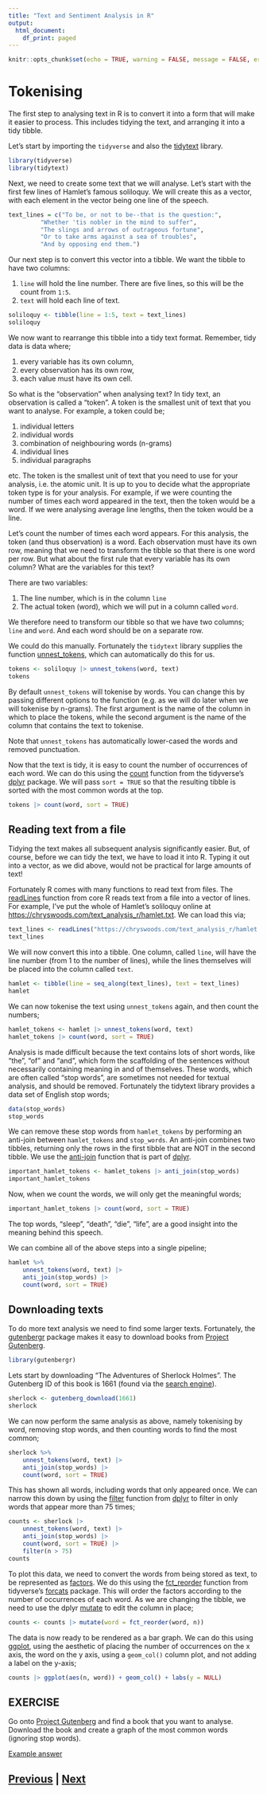 ```yaml
---
title: "Text and Sentiment Analysis in R"
output:
  html_document:
    df_print: paged
---
```


```r
knitr::opts_chunk$set(echo = TRUE, warning = FALSE, message = FALSE, error = FALSE)
```

# Tokenising

The first step to analysing text in R is to convert it into a form 
that will make it easier to process. This includes tidying the text,
and arranging it into a tidy tibble.

Let's start by importing the `tidyverse` and also the 
[tidytext](https://cran.r-project.org/web/packages/tidytext/vignettes/tidytext.html)
library.

```r
library(tidyverse)
library(tidytext)
```

Next, we need to create some text that we will analyse. Let's start
with the first few lines of Hamlet's famous soliloquy. We will create
this as a vector, with each element in the vector being one
line of the speech.

```r
text_lines = c("To be, or not to be--that is the question:",
         "Whether 'tis nobler in the mind to suffer",
         "The slings and arrows of outrageous fortune",
         "Or to take arms against a sea of troubles",
         "And by opposing end them.")
```

Our next step is to convert this vector into a tibble. We want the tibble
to have two columns:

1. `line` will hold the line number. There are five lines, so this will be
   the count from `1:5`.
2. `text` will hold each line of text.

```r
soliloquy <- tibble(line = 1:5, text = text_lines)
soliloquy
```

We now want to rearrange this tibble into a tidy text format. Remember,
tidy data is data where;

1. every variable has its own column,
2. every observation has its own row,
3. each value must have its own cell.

So what is the "observation" when analysing text? In tidy text, an observation
is called a "token". A token is the smallest unit of text that you want
to analyse. For example, a token could be;

1. individual letters
2. individual words
3. combination of neighbouring words (n-grams)
4. individual lines
5. individual paragraphs

etc. The token is the smallest unit of text that you need to use for your
analysis, i.e. the atomic unit. It is up to you to decide what the appropriate 
token type is for your analysis. For example, if we were counting the number
of times each word appeared in the text, then the token would be a word.
If we were analysing average line lengths, then the token would be a line.

Let's count the number of times each word appears. For this analysis,
the token (and thus observation) is a word. Each observation must
have its own row, meaning that we need to transform the tibble so that
there is one word per row. But what about the first rule that 
every variable has its own column? What are the variables for this text?

There are two variables:

1. The line number, which is in the column `line`
2. The actual token (word), which we will put in a column called `word`.

We therefore need to transform our tibble so that we have two columns;
`line` and `word`. And each word should be on a separate row.

We could do this manually. Fortunately the `tidytext` library supplies
the function [unnest_tokens](https://rdrr.io/cran/tidytext/man/unnest_tokens.html),
which can automatically do this for us.

```r
tokens <- soliloquy |> unnest_tokens(word, text)
tokens
```

By default `unnest_tokens` will tokenise by words. You can change this
by passing different options to the function (e.g. as we will do later
when we will tokenise by n-grams). The first argument is the
name of the column in which to place the tokens, while the second
argument is the name of the column that contains the text to tokenise.

Note that `unnest_tokens` has automatically lower-cased the words
and removed punctuation.

Now that the text is tidy, it is easy to count the number of occurrences
of each word. We can do this using the 
[count](https://dplyr.tidyverse.org/reference/count.html) function
from the tidyverse's [dplyr](https://dplyr.tidyverse.org/index.html)
package. We will pass `sort = TRUE` so that the resulting tibble is 
sorted with the most common words at the top.

```r
tokens |> count(word, sort = TRUE)
```

## Reading text from a file

Tidying the text makes all subsequent analysis significantly easier. But,
of course, before we can tidy the text, we have to load it into R. 
Typing it out into a vector, as we did above, would not be practical
for large amounts of text!

Fortunately R comes with many functions to read text from files. 
The [readLines](https://www.rdocumentation.org/packages/base/versions/3.6.2/topics/readLines) 
function from core R reads text from a file into a vector of lines.
For example, I've put the whole of Hamlet's soliloquy online
at [https://chryswoods.com/text_analysis_r/hamlet.txt](https://chryswoods.com/text_analysis_r/hamlet.txt).
We can load this via;

```r
text_lines <- readLines("https://chryswoods.com/text_analysis_r/hamlet.txt")
text_lines
```

We will now convert this into a tibble. One column, called `line`, will
have the line number (from 1 to the number of lines), while the lines
themselves will be placed into the column called `text`.

```r
hamlet <- tibble(line = seq_along(text_lines), text = text_lines)
hamlet
```

We can now tokenise the text using `unnest_tokens` again, and then
count the numbers;

```r
hamlet_tokens <- hamlet |> unnest_tokens(word, text)
hamlet_tokens |> count(word, sort = TRUE)
```

Analysis is made difficult because the text contains lots of short words,
like "the", "of" and "and", which form the scaffolding of the sentences 
without necessarily containing meaning in and of themselves. These words,
which are often called "stop words", are sometimes not needed for 
textual analysis, and should be removed. Fortunately the tidytext library
provides a data set of English stop words;

```r
data(stop_words)
stop_words
```

We can remove these stop words from `hamlet_tokens` by performing an 
anti-join between `hamlet_tokens` and `stop_words`. An anti-join combines
two tibbles, returning only the rows in the first tibble that are NOT
in the second tibble. We use the [anti-join](https://dplyr.tidyverse.org/reference/filter-joins.html)
function that is part of [dplyr](https://dplyr.tidyverse.org/index.html).

```r
important_hamlet_tokens <- hamlet_tokens |> anti_join(stop_words)
important_hamlet_tokens
```

Now, when we count the words, we will only get the meaningful words;

```r
important_hamlet_tokens |> count(word, sort = TRUE)
```

The top words, "sleep", "death", "die", "life", are a good insight into 
the meaning behind this speech.

We can combine all of the above steps into a single pipeline;

```r
hamlet %>%
    unnest_tokens(word, text) |>
    anti_join(stop_words) |>
    count(word, sort = TRUE)
```

## Downloading texts

To do more text analysis we need to find some larger texts. Fortunately, the
[gutenbergr](https://docs.ropensci.org/gutenbergr/) package makes it easy
to download books from [Project Gutenberg](https://www.gutenberg.org).

```r
library(gutenbergr)
```

Lets start by downloading "The Adventures of Sherlock Holmes". The Gutenberg
ID of this book is 1661 (found via the [search engine](https://www.gutenberg.org/ebooks/)).

```r
sherlock <- gutenberg_download(1661)
sherlock
```

We can now perform the same analysis as above, namely tokenising by word,
removing stop words, and then counting words to find the most common;

```r
sherlock %>%
    unnest_tokens(word, text) |>
    anti_join(stop_words) |>
    count(word, sort = TRUE)
```

This has shown all words, including words that only appeared once. We can
narrow this down by using the [filter](https://dplyr.tidyverse.org/reference/filter.html)
function from [dplyr](https://dplyr.tidyverse.org/index.html) to filter in
only words that appear more than 75 times;

```r
counts <- sherlock |>
    unnest_tokens(word, text) |>
    anti_join(stop_words) |>
    count(word, sort = TRUE) |>
    filter(n > 75)
counts
```

To plot this data, we need to convert the words from being stored as text,
to be represented as [factors](https://r4ds.had.co.nz/factors.html).
We do this using the [fct_reorder](https://forcats.tidyverse.org/reference/fct_reorder.html)
function from tidyverse's [forcats](https://forcats.tidyverse.org/index.html) package.
This will order the factors according to the number of occurrences
of each word. As we are changing the tibble, we need to use the dplyr 
[mutate](https://dplyr.tidyverse.org/reference/mutate.html) to edit
the column in place;

```r
counts <- counts |> mutate(word = fct_reorder(word, n))
```

The data is now ready to be rendered as a bar graph. We can do this using
[ggplot](https://ggplot2.tidyverse.org), using the aesthetic of placing
the number of occurrences on the x axis, the word on the y axis,
using a `geom_col()` column plot, and not adding a label on the y-axis;

```r
counts |> ggplot(aes(n, word)) + geom_col() + labs(y = NULL)
```

## EXERCISE

Go onto [Project Gutenberg](https://www.gutenberg.org) and find a book that you 
want to analyse. Download the book and create a graph of the most common
words (ignoring stop words).

[Example answer](tokenising_answer.html)

## [Previous](index.html) | [Next](sentiment.html)


